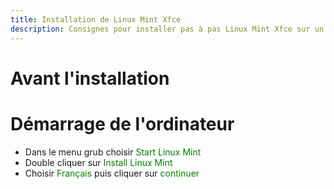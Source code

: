 ```yaml
---
title: Installation de Linux Mint Xfce
description: Consignes pour installer pas à pas Linux Mint Xfce sur un PC
---
```


# Avant l'installation




# Démarrage de l'ordinateur

* Dans le menu grub choisir <span style="color:green">Start Linux Mint</span>
* Double cliquer sur <span style="color:green">Install Linux Mint</span>
* Choisir <span style="color:green">Français</span> puis cliquer sur <span style="color:green">continuer</span>
